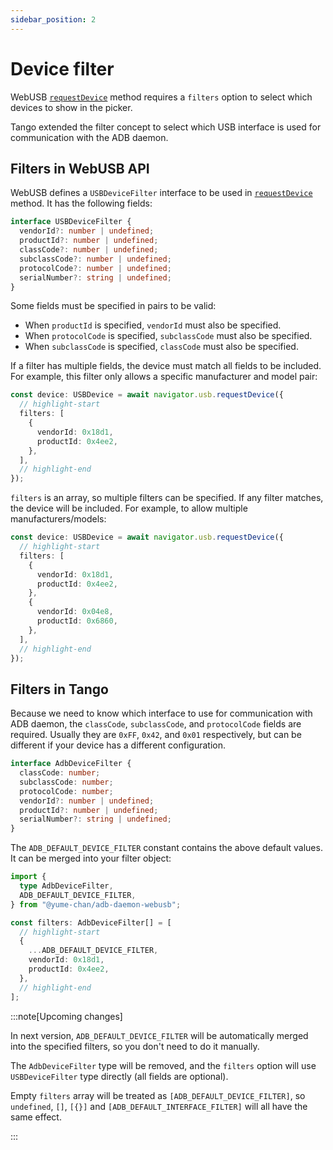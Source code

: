 ```yaml
---
sidebar_position: 2
---
```


# Device filter

WebUSB [`requestDevice`](https://developer.mozilla.org/en-US/docs/Web/API/USB/requestDevice#filters) method requires a `filters` option to select which devices to show in the picker.

Tango extended the filter concept to select which USB interface is used for communication with the ADB daemon.

## Filters in WebUSB API

WebUSB defines a `USBDeviceFilter` interface to be used in [`requestDevice`](https://developer.mozilla.org/en-US/docs/Web/API/USB/requestDevice#filters) method. It has the following fields:

```ts
interface USBDeviceFilter {
  vendorId?: number | undefined;
  productId?: number | undefined;
  classCode?: number | undefined;
  subclassCode?: number | undefined;
  protocolCode?: number | undefined;
  serialNumber?: string | undefined;
}
```

Some fields must be specified in pairs to be valid:

- When `productId` is specified, `vendorId` must also be specified.
- When `protocolCode` is specified, `subclassCode` must also be specified.
- When `subclassCode` is specified, `classCode` must also be specified.

If a filter has multiple fields, the device must match all fields to be included. For example, this filter only allows a specific manufacturer and model pair:

```ts
const device: USBDevice = await navigator.usb.requestDevice({
  // highlight-start
  filters: [
    {
      vendorId: 0x18d1,
      productId: 0x4ee2,
    },
  ],
  // highlight-end
});
```

`filters` is an array, so multiple filters can be specified. If any filter matches, the device will be included. For example, to allow multiple manufacturers/models:

```ts
const device: USBDevice = await navigator.usb.requestDevice({
  // highlight-start
  filters: [
    {
      vendorId: 0x18d1,
      productId: 0x4ee2,
    },
    {
      vendorId: 0x04e8,
      productId: 0x6860,
    },
  ],
  // highlight-end
});
```

## Filters in Tango

Because we need to know which interface to use for communication with ADB daemon, the `classCode`, `subclassCode`, and `protocolCode` fields are required. Usually they are `0xFF`, `0x42`, and `0x01` respectively, but can be different if your device has a different configuration.

```ts
interface AdbDeviceFilter {
  classCode: number;
  subclassCode: number;
  protocolCode: number;
  vendorId?: number | undefined;
  productId?: number | undefined;
  serialNumber?: string | undefined;
}
```

The `ADB_DEFAULT_DEVICE_FILTER` constant contains the above default values. It can be merged into your filter object:

```ts transpile
import {
  type AdbDeviceFilter,
  ADB_DEFAULT_DEVICE_FILTER,
} from "@yume-chan/adb-daemon-webusb";

const filters: AdbDeviceFilter[] = [
  // highlight-start
  {
    ...ADB_DEFAULT_DEVICE_FILTER,
    vendorId: 0x18d1,
    productId: 0x4ee2,
  },
  // highlight-end
];
```

:::note[Upcoming changes]

In next version, `ADB_DEFAULT_DEVICE_FILTER` will be automatically merged into the specified filters, so you don't need to do it manually.

The `AdbDeviceFilter` type will be removed, and the `filters` option will use `USBDeviceFilter` type directly (all fields are optional).

Empty `filters` array will be treated as `[ADB_DEFAULT_DEVICE_FILTER]`, so `undefined`, `[]`, `[{}]` and `[ADB_DEFAULT_INTERFACE_FILTER]` will all have the same effect.

:::
